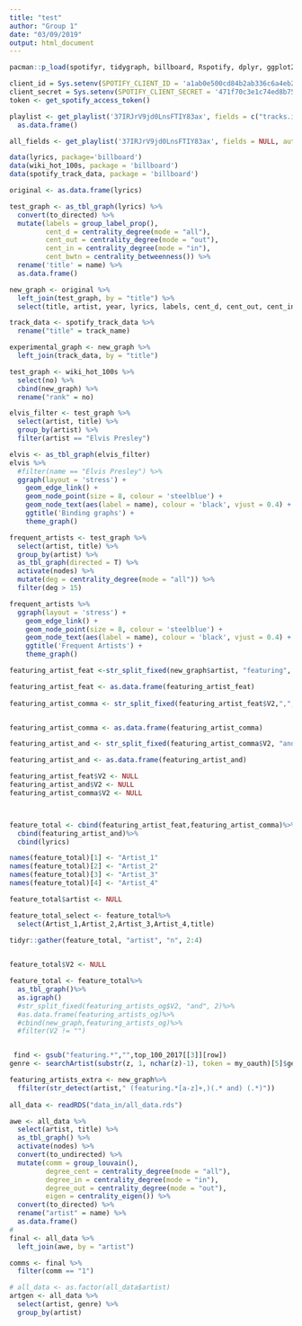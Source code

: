 ```yaml
---
title: "test"
author: "Group 1"
date: "03/09/2019"
output: html_document
---
```


```r
pacman::p_load(spotifyr, tidygraph, billboard, Rspotify, dplyr, ggplot2, igraph, ggraph, tidyverse,tibble, graphlayouts)
```

```r
client_id = Sys.setenv(SPOTIFY_CLIENT_ID = 'a1ab0e500cd84b2ab336c6a4eb2b3b29')
client_secret = Sys.setenv(SPOTIFY_CLIENT_SECRET = '471f70c3e1c74ed8b75ea23656b8481c')
token <- get_spotify_access_token()

playlist <- get_playlist('37IRJrV9jd0LnsFTIY83ax', fields = c("tracks.items.track.artists.name", "tracks.items.track.name"), authorization = token) %>%
  as.data.frame()

all_fields <- get_playlist('37IRJrV9jd0LnsFTIY83ax', fields = NULL, authorization = token)


```

```r
data(lyrics, package='billboard')
data(wiki_hot_100s, package = 'billboard')
data(spotify_track_data, package = 'billboard')

original <- as.data.frame(lyrics)

test_graph <- as_tbl_graph(lyrics) %>%
  convert(to_directed) %>%
  mutate(labels = group_label_prop(),
         cent_d = centrality_degree(mode = "all"),
         cent_out = centrality_degree(mode = "out"),
         cent_in = centrality_degree(mode = "in"),
         cent_bwtn = centrality_betweenness()) %>%
  rename('title' = name) %>%
  as.data.frame()

new_graph <- original %>%
  left_join(test_graph, by = "title") %>%
  select(title, artist, year, lyrics, labels, cent_d, cent_out, cent_in, cent_bwtn)

track_data <- spotify_track_data %>%
  rename("title" = track_name)

experimental_graph <- new_graph %>%
  left_join(track_data, by = "title")

test_graph <- wiki_hot_100s %>%
  select(no) %>%
  cbind(new_graph) %>%
  rename("rank" = no)

elvis_filter <- test_graph %>%
  select(artist, title) %>%
  group_by(artist) %>%
  filter(artist == "Elvis Presley")

elvis <- as_tbl_graph(elvis_filter)
elvis %>%
  #filter(name == "Elvis Presley") %>%
  ggraph(layout = 'stress') + 
    geom_edge_link() + 
    geom_node_point(size = 8, colour = 'steelblue') +
    geom_node_text(aes(label = name), colour = 'black', vjust = 0.4) + 
    ggtitle('Binding graphs') + 
    theme_graph()

frequent_artists <- test_graph %>%
  select(artist, title) %>%
  group_by(artist) %>%
  as_tbl_graph(directed = T) %>%
  activate(nodes) %>%
  mutate(deg = centrality_degree(mode = "all")) %>%
  filter(deg > 15)

frequent_artists %>%
  ggraph(layout = 'stress') + 
    geom_edge_link() + 
    geom_node_point(size = 8, colour = 'steelblue') +
    geom_node_text(aes(label = name), colour = 'black', vjust = 0.4) + 
    ggtitle('Frequent Artists') + 
    theme_graph()

featuring_artist_feat <-str_split_fixed(new_graph$artist, "featuring", 2)

featuring_artist_feat <- as.data.frame(featuring_artist_feat)
  
featuring_artist_comma <- str_split_fixed(featuring_artist_feat$V2,",",2)


featuring_artist_comma <- as.data.frame(featuring_artist_comma)

featuring_artist_and <- str_split_fixed(featuring_artist_comma$V2, "and",2)

featuring_artist_and <- as.data.frame(featuring_artist_and)

featuring_artist_feat$V2 <- NULL
featuring_artist_and$V2 <- NULL
featuring_artist_comma$V2 <- NULL



feature_total <- cbind(featuring_artist_feat,featuring_artist_comma)%>%
  cbind(featuring_artist_and)%>%
  cbind(lyrics)

names(feature_total)[1] <- "Artist_1"
names(feature_total)[2] <- "Artist_2"
names(feature_total)[3] <- "Artist_3"
names(feature_total)[4] <- "Artist_4"

feature_total$artist <- NULL

feature_total_select <- feature_total%>%
  select(Artist_1,Artist_2,Artist_3,Artist_4,title)

tidyr::gather(feature_total, "artist", "n", 2:4)

    
feature_total$V2 <- NULL

feature_total <- feature_total%>%
  as_tbl_graph()%>%
  as.igraph()
  #str_split_fixed(featuring_artists_og$V2, "and", 2)%>%
  #as.data.frame(featuring_artists_og)%>%
  #cbind(new_graph,featuring_artists_og)%>%
  #filter(V2 != "")


 find <- gsub("featuring.*","",top_100_2017[[3]][row])
genre <- searchArtist(substr(z, 1, nchar(z)-1), token = my_oauth)[5]$genres[1]

featuring_artists_extra <- new_graph%>%
  ffilter(str_detect(artist," (featuring.*[a-z]+,)(.* and) (.*)"))
  
all_data <- readRDS("data_in/all_data.rds")

awe <- all_data %>%
  select(artist, title) %>%
  as_tbl_graph() %>%
  activate(nodes) %>%
  convert(to_undirected) %>%
  mutate(comm = group_louvain(),
         degree_cent = centrality_degree(mode = "all"),
         degree_in = centrality_degree(mode = "in"),
         degree_out = centrality_degree(mode = "out"),
         eigen = centrality_eigen()) %>%
  convert(to_directed) %>%
  rename("artist" = name) %>%
  as.data.frame()
# 
final <- all_data %>%
  left_join(awe, by = "artist")

comms <- final %>%
  filter(comm == "1")
```

```r
# all_data <- as.factor(all_data$artist)
artgen <- all_data %>%
  select(artist, genre) %>%
  group_by(artist)
```




